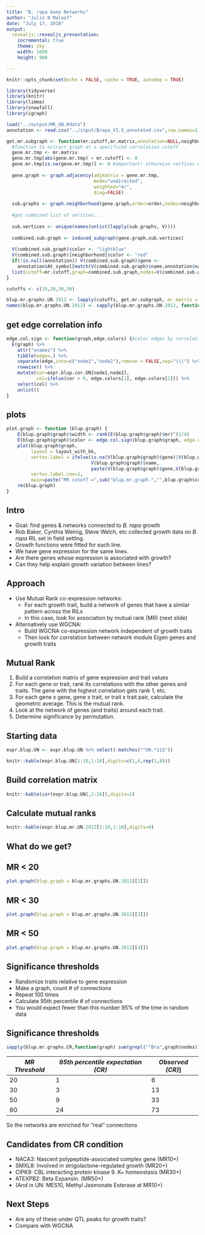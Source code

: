 ```yaml
---
title: "B. rapa Gene Networks"
author: "Julin N Maloof"
date: "July 17, 2018"
output:
  revealjs::revealjs_presentation:
    incremental: true
    theme: sky
    width: 1600
    height: 900

---
```


```r
knitr::opts_chunk$set(echo = FALSE, cache = TRUE, autodep = TRUE)
```

```r
library(tidyverse)
library(knitr)
library(limma)
library(snowfall)
library(igraph)

load("../output/MR_UN.Rdata")
annotation <- read.csv("../input/Brapa_V1.5_annotated.csv",row.names=1,as.is = TRUE)
```

```r
get.mr.subgraph <- function(mr.cutoff,mr.matrix,annotation=NULL,neighborhood,order=1) {
  #function to extract graph at a specificed correlation cutoff
  gene.mr.tmp <- mr.matrix
  gene.mr.tmp[abs(gene.mr.tmp) > mr.cutoff] <- 0
  gene.mr.tmp[is.na(gene.mr.tmp)] <- 0 #important! otherwise vertices with NA edges are connected
  
  gene.graph <- graph.adjacency(adjmatrix = gene.mr.tmp,
                                mode="undirected",
                                weighted="mr",
                                diag=FALSE)
  
  sub.graphs <- graph.neighborhood(gene.graph,order=order,nodes=neighborhood) #for each node of interest get all other nodes within order of 1
  
  #get combined list of vertices...
  
  sub.vertices <- unique(names(unlist(lapply(sub.graphs, V))))
  
  combined.sub.graph <- induced_subgraph(gene.graph,sub.vertices)
  
  V(combined.sub.graph)$color <- "lightblue"
  V(combined.sub.graph)[neighborhood]$color <- "red"
  if(!is.null(annotation)) V(combined.sub.graph)$gene <- 
    annotation$At_symbol[match(V(combined.sub.graph)$name,annotation$name)]
  list(cutoff=mr.cutoff,graph=combined.sub.graph,nodes=V(combined.sub.graph)$name)
}
```

```r
cutoffs <- c(10,20,30,50)

blup.mr.graphs.UN.2012 <- lapply(cutoffs, get.mr.subgraph, mr.matrix = expr.blup.mr.UN.2012, annotation= annotation, neighborhood = colnames(blups.UN) %>% str_subset("12"))
names(blup.mr.graphs.UN.2012) <- sapply(blup.mr.graphs.UN.2012, function(x) paste("blup.mr.graph.UN.2012",x$cutoff,sep="."))
```

## get edge correlation info

```r
edge.col.sign <- function(graph,edge.colors) {#color edges by correlation sign
  E(graph) %>% 
    attr("vnames") %>% 
    tibble(edge=.) %>% 
    separate(edge,into=c("node1","node2"),remove = FALSE,sep="\\|") %>%
    rowwise() %>% 
    mutate(cor=expr.blup.cor.UN[node1,node2],
           col=ifelse(cor > 0, edge.colors[1], edge.colors[2])) %>%
    select(col) %>%
    unlist()
}
```


## plots

```r
plot.graph <- function (blup.graph) {
    E(blup.graph$graph)$width <- rank(E(blup.graph$graph)$mr)^(1/4)
    E(blup.graph$graph)$color <- edge.col.sign(blup.graph$graph, edge.colors=c("magenta","green"))
    plot(blup.graph$graph,
         layout = layout_with_kk, 
         vertex.label = ifelse(is.na(V(blup.graph$graph)$gene)|V(blup.graph$graph)$gene=="",
                               V(blup.graph$graph)$name,
                               paste(V(blup.graph$graph)$gene,V(blup.graph$graph)$name,sep="\n")),
         vertex.label.cex=1,
         main=paste("MR cutoff =",sub("blup.mr.graph.","",blup.graph$cutoff,fixed=T)))
    rm(blup.graph)
}
```


## Intro

* Goal: find genes & networks connected to _B. rapa_ growth
* Rob Baker, Cynthia Weinig, Steve Welch, etc collected growth data on _B. rapa_ RIL set in field setting.
* Growth functions were fitted for each line.
* We have gene expression for the same lines.
* Are there genes whose expression is associated with growth?
* Can they help explain growth variation between lines?

## Approach

* Use Mutual Rank co-expression networks:
  * For each growth trait, build a network of genes that have a similar pattern across the RILs
  * In this case, look for association by mutual rank (MR) (next slide)
* Alternatively use WGCNA:
  * Build WGCNA co-expression network independent of growth traits
  * Then look for correlation between network module Eigen genes and growth traits

## Mutual Rank

1. Build a correlation matrix of gene expression and trait values
2. For each gene or trait, rank its correlations with the other genes and traits.  The gene with the highest correlation gets rank 1, etc.
3. For each gene x gene, gene x trait, or trait x trait pair, calculate the geometric average.  This is the mutual rank.
4. Look at the network of genes (and traits) around each trait.
5. Determine significance by permutation.

## Starting data

```r
expr.blup.UN <- expr.blup.UN %>% select(-matches("^UN.*11$"))

knitr::kable(expr.blup.UN[1:10,1:10],digits=c(1,4,rep(1,8)))
```


## Build correlation matrix

```r
knitr::kable(cor(expr.blup.UN[,2:10]),digits=2)
```

## Calculate mutual ranks

```r
knitr::kable(expr.blup.mr.UN.2012[1:10,1:10],digits=0)
```


## What do we get?

## MR < 20

```r
plot.graph(blup.graph = blup.mr.graphs.UN.2012[[2]])
```

## MR < 30

```r
plot.graph(blup.graph = blup.mr.graphs.UN.2012[[3]])
```

## MR < 50

```r
plot.graph(blup.graph = blup.mr.graphs.UN.2012[[4]])
```


## Significance thresholds

* Randomize traits relative to gene expression
* Make a graph, count # of connections
* Repeat 100 times
* Calculate 95th percentile # of connections
* You would expect fewer than this number 95% of the time in random data

## Significance thresholds

```r
sapply(blup.mr.graphs.CR,function(graph) sum(grepl("^Bra",graph$nodes)))
```


|*MR Threshold*|*95th percentile expectation (CR)*|*Observed (CR)*]
|---------|----------|----------|
| 20 | 1 | 6 |
| 30 | 3 | 13 |
| 50 | 9 | 33 |
| 80 | 24 | 73 |

So the networks are enriched for "real" connections

## Candidates from CR condition

* NACA3: Nascent polypeptide-associated complex gene (MR10+)
* SMXL8: Involved in strigolactone-regulated growth (MR20+)
* CIPK9: CBL interacting protein kinase 9.  K+ homeostasis (MR30+)
* ATEXPB2: Beta Expansin.  (MR50+)
* (And in UN: MES10, Methyl Jasmonate Esterase at MR10+)

## Next Steps

* Are any of these under QTL peaks for growth traits?
* Compare with WGCNA



